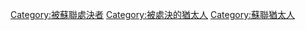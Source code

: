 [[Category:被蘇聯處決者|Category:被蘇聯處決者]]
[[Category:被處決的猶太人|Category:被處決的猶太人]]
[[Category:蘇聯猶太人|Category:蘇聯猶太人]]